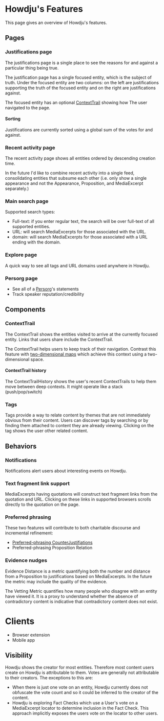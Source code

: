 # Howdju's Features


This page gives an overview of Howdju's features.

## Pages

### Justifications page

The justifications page is a single place to see the reasons for and against
a particular thing being true.

The justification page has a single focused entity, which is the subject of truth.
Under the focused entity are two columns: on the left are justifications
supporting the truth of the focused entity and on the right are justifications
against.

The focused entity has an optional [ContextTrail](#contexttrail) showing how The
user navigated to the page.

#### Sorting

Justifications are currently sorted using a global sum of the votes for and
against.

### Recent activity page

The recent activity page shows all entities ordered by descending creation time.

In the future I'd like to combine recent activity into a single feed, consolidating
entities that subsume each other (i.e. only show a single appearance and not the Appearance,
Proposition, and MediaExcerpt separately.)

### Main search page

Supported search types:

- Full-text: if you enter regular text, the search will be over full-text of all supported entities.
- URL: will search MediaExcerpts for those associated with the URL.
- domain: will search MediaExcerpts for those associated with a URL ending with the domain.

### Explore page

A quick way to see all tags and URL domains used anywhere in Howdju.

### Persorg page

- See all of a [Persorg](/concepts/persorgs)'s statements
- <Feature>Track speaker reputation/credibility</Feature>

## Components

### ContextTrail

The ContextTrail shows the entities visited to arrive at the currently focused
entity. Links that users share include the ContextTrail.

The ContextTrail helps users to keep track of their navigation. Contrast this
feature with [two-dimensional maps](/design/comparisons#two-dimensional-maps)
which achieve this context using a two-dimensional space.

#### ContextTrail history

The <Feature>ContextTrailHistory</Feature> shows the user's recent ContextTrails
to help them move between deep contexts. It might operate like a stack (push/pop/switch)

### Tags

Tags provide a way to relate content by themes that are not immediately obvious
from their content. Users can discover tags by searching or by finding them
attached to content they are already viewing. Clicking on the tag shows the
user other related content.

## Behaviors

### Notifications

<Feature issueId="480">Notifications</Feature> alert users about interesting events on
Howdju.

### Text fragment link support

MediaExcerpts having quotations will construct text fragment links from the quotation
and URL. Clicking on these links in supported browsers scrolls directly to the
quotation on the page.

### Preferred phrasing

These two features will contribute to both charitable discourse and incremental
refinement:

- [Preferred-phrasing
  CounterJustifiations](/concepts/justifications#preferred-phrasing-counterjustification)
- <Feature>Preferred-phrasing Proposition Relation</Feature>

### Evidence nudges

<Feature>Evidence Distance</Feature> is a metric quantifying both the number and
distance from a Proposition to justifications based on MediaExcerpts. In the
future the metric may include the quality of the evidence.

The <Feature>Vetting Metric</Feature> quantifies how many people who disagree with
an entity have viewed it. It is a proxy to understand whether the absence of
contradictory content is indicative that contradictory content does not exist.

# Clients

- Browser extension
- Mobile app

## Visibility

Howdju shows the creator for most entities. Therefore most content users create
on Howdju is attributable to them. Votes are generally not attributable to their
creators. The exceptions to this are:

- When there is just one vote on an entity, Howdju currently does not obfuscate
  the vote count and so it could be inferred to the creator of the content.
- Howdju is exploring Fact Checks which use a User's vote on a MediaExcerpt
  locator to determine inclusion in the Fact Check. This approach implicitly
  exposes the users vote on the locator to other users.
